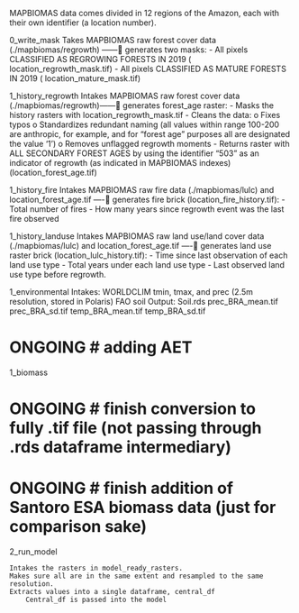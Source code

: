 MAPBIOMAS data comes divided in 12 regions of the Amazon, each with their own identifier (a location number).

0_write_mask
Takes MAPBIOMAS raw forest cover data (./mapbiomas/regrowth) ------ generates two masks:
-	All pixels CLASSIFIED AS REGROWING FORESTS IN 2019 ( location_regrowth_mask.tif)
-	All pixels CLASSIFIED AS MATURE FORESTS IN 2019 ( location_mature_mask.tif)

1_history_regrowth
Intakes MAPBIOMAS raw forest cover data (./mapbiomas/regrowth)------ generates forest_age raster:
-	Masks the history rasters with location_regrowth_mask.tif
-	Cleans the data:
o	Fixes typos
o	Standardizes redundant naming (all values within range 100-200 are anthropic, for example, and for “forest age” purposes all are designated the value ‘1’)
o	Removes unflagged regrowth moments
-	Returns raster with ALL SECONDARY FOREST AGES by using the identifier “503” as an indicator of regrowth (as indicated in MAPBIOMAS indexes) (location_forest_age.tif)

1_history_fire
	Intakes MAPBIOMAS raw fire data (./mapbiomas/lulc) and 	location_forest_age.tif  ---- generates fire brick (location_fire_history.tif):
-	Total number of fires
-	How many years since regrowth event was the last fire observed

1_history_landuse
	Intakes MAPBIOMAS raw land use/land cover data (./mapbiomas/lulc) and 	location_forest_age.tif  ---- generates land use raster brick (location_lulc_history.tif):
-	Time since last observation of each land use type
-	Total years under each land use type
-	Last observed land use type before regrowth.

1_environmental
	Intakes:
	WORLDCLIM tmin, tmax, and prec (2.5m resolution, stored in Polaris)
	FAO soil
	Output:
	Soil.rds
	prec_BRA_mean.tif
	prec_BRA_sd.tif
	temp_BRA_mean.tif
	temp_BRA_sd.tif

# ONGOING # adding AET

1_biomass

# ONGOING # finish conversion to fully .tif file (not passing through .rds dataframe intermediary)
# ONGOING # finish addition of Santoro ESA biomass data (just for comparison sake)

2_run_model

	Intakes the rasters in model_ready_rasters.
	Makes sure all are in the same extent and resampled to the same resolution.
	Extracts values into a single dataframe, central_df
		Central_df is passed into the model
